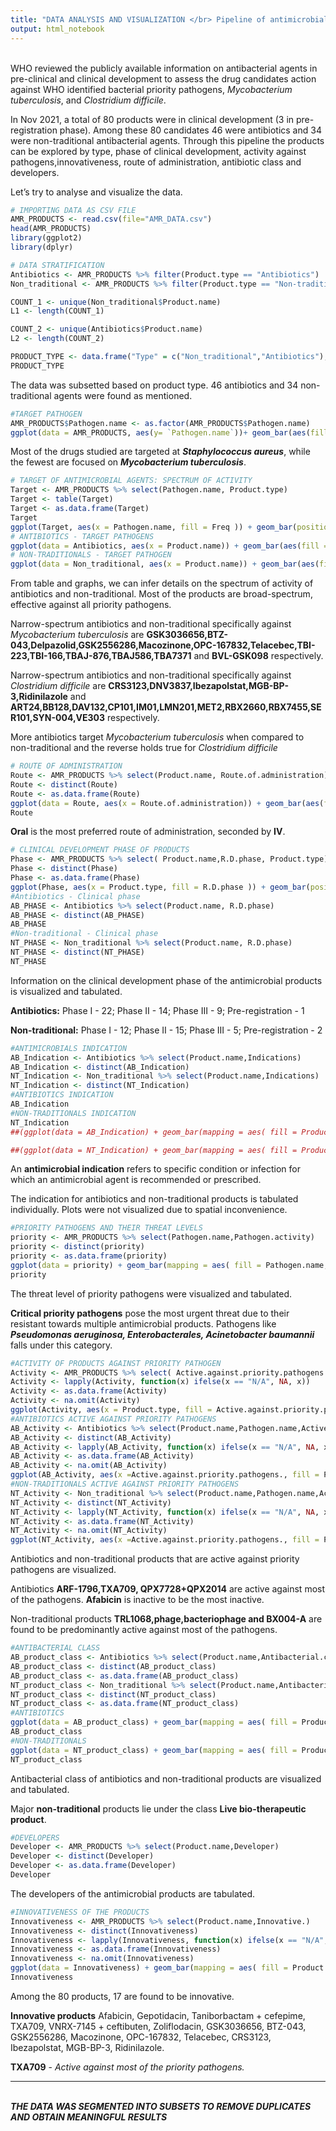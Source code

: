 ---
title: "DATA ANALYSIS AND VISUALIZATION </br> Pipeline of antimicrobial agents in clinical development (WHO - Nov 2021)"
output: html_notebook
---
</br>
WHO reviewed the publicly available information on antibacterial agents in pre-clinical and clinical development to assess the drug candidates action against WHO identified bacterial priority pathogens, *Mycobacterium tuberculosis*, and *Clostridium difficile*.</br>

In Nov 2021, a total of 80 products were in clinical development (3 in pre-registration phase). Among these 80 candidates 46 were antibiotics and 34 were non-traditional antibacterial agents. Through this pipeline the products can be explored by type, phase of clinical development, activity against pathogens,innovativeness, route of administration, antibiotic class and developers.</br>

Let's try to analyse and visualize the data.
</br>

```{r}
# IMPORTING DATA AS CSV FILE
AMR_PRODUCTS <- read.csv(file="AMR_DATA.csv")
head(AMR_PRODUCTS)
library(ggplot2)
library(dplyr)
```

```{r}
# DATA STRATIFICATION
Antibiotics <- AMR_PRODUCTS %>% filter(Product.type == "Antibiotics")
Non_traditional <- AMR_PRODUCTS %>% filter(Product.type == "Non-traditional")

COUNT_1 <- unique(Non_traditional$Product.name)
L1 <- length(COUNT_1)

COUNT_2 <- unique(Antibiotics$Product.name)
L2 <- length(COUNT_2)

PRODUCT_TYPE <- data.frame("Type" = c("Non_traditional","Antibiotics"),"Count" = c(L1,L2))
PRODUCT_TYPE
```
The data was subsetted based on product type. 46 antibiotics and 34 non-traditional agents were found as mentioned.
</br>

```{r}
#TARGET PATHOGEN
AMR_PRODUCTS$Pathogen.name <- as.factor(AMR_PRODUCTS$Pathogen.name)
ggplot(data = AMR_PRODUCTS, aes(y= `Pathogen.name`))+ geom_bar(aes(fill = Pathogen.name), color = "black")+ labs(title = "TARGET PATHOGEN", y= "Pathogen", x= "Frequency")+ theme_classic()+ theme(plot.title  = element_text(face = "bold"),legend.key.size = unit(0.2,"cm"), legend.text = element_text(size=5))
```
Most of the drugs studied are targeted at ***Staphylococcus aureus***, while the fewest are focused on ***Mycobacterium tuberculosis***.
</br>
```{r}
# TARGET OF ANTIMICROBIAL AGENTS: SPECTRUM OF ACTIVITY
Target <- AMR_PRODUCTS %>% select(Pathogen.name, Product.type)
Target <- table(Target)
Target <- as.data.frame(Target)
Target
ggplot(Target, aes(x = Pathogen.name, fill = Freq )) + geom_bar(position = "dodge", color="black") + facet_wrap(~ Product.type) + labs(title = "SPECTRUM OF ANTIMICROBIALS AGAINST PATHOGENS", fill = "Count of drugs against pathogens", x= "Pathogen")+ theme_classic()+  theme(plot.title  = element_text(face = "bold")) + theme(axis.text.x = element_text(angle = 90))
# ANTIBIOTICS - TARGET PATHOGENS
ggplot(data = Antibiotics, aes(x = Product.name)) + geom_bar(aes(fill = Pathogen.name), color ="black")+ labs(title = "ANTIBIOTICS - TARGET PATHOGENS", y = "TARGET", x = "PRODUCT", fill= "Target")+ theme_classic()+  theme(plot.title  = element_text(face = "bold"), legend.key.size = unit(0.2,"cm"), legend.text = element_text(size=5))+ theme(axis.text.x = element_text(angle = 90))
# NON-TRADITIONALS - TARGET PATHOGEN
ggplot(data = Non_traditional, aes(x = Product.name)) + geom_bar(aes(fill = Pathogen.name), color ="black")+ labs(title = "NON-TRADITIONALS PRODUCTS - TARGET PATHOGENS", y = "TARGET", x = "PRODUCT", fill= "Target")+ theme_classic()+  theme(plot.title  = element_text(face = "bold"), legend.key.size = unit(0.2,"cm"), legend.text = element_text(size=5))+ theme(axis.text.x = element_text(angle = 90))
```
From table and graphs, we can infer details on the spectrum of activity of antibiotics and non-traditional. Most of the products are broad-spectrum, effective against all priority pathogens.

Narrow-spectrum antibiotics and non-traditional specifically against *Mycobacterium tuberculosis* are **GSK3036656,BTZ-043,Delpazolid,GSK2556286,Macozinone,OPC-167832,Telacebec,TBI-223,TBI-166,TBAJ-876,TBAJ586,TBA7371** and  **BVL-GSK098** respectively. 

Narrow-spectrum antibiotics and non-traditional specifically against *Clostridium difficile* are **CRS3123,DNV3837,Ibezapolstat,MGB-BP-3,Ridinilazole** and **ART24,BB128,DAV132,CP101,IM01,LMN201,MET2,RBX2660,RBX7455,SER101,SYN-004,VE303** respectively.

More antibiotics target *Mycobacterium tuberculosis* when compared to non-traditional and the reverse holds true for *Clostridium difficile*
</br>
```{r}
# ROUTE OF ADMINISTRATION
Route <- AMR_PRODUCTS %>% select(Product.name, Route.of.administration)
Route <- distinct(Route)
Route <- as.data.frame(Route)
ggplot(data = Route, aes(x = Route.of.administration)) + geom_bar(aes(fill = Route.of.administration), color ="black")+ labs(title = "ROUTE OF ADMINISTRATION",  x = "Route", fill= "Route")+ theme_classic()+  theme(plot.title  = element_text(face = "bold"))+ theme(axis.text.x = element_text(angle = 90))
Route
```
**Oral** is the most preferred route of administration, seconded by **IV**.
</br>
```{r}
# CLINICAL DEVELOPMENT PHASE OF PRODUCTS
Phase <- AMR_PRODUCTS %>% select( Product.name,R.D.phase, Product.type)
Phase <- distinct(Phase)
Phase <- as.data.frame(Phase)
ggplot(Phase, aes(x = Product.type, fill = R.D.phase )) + geom_bar(position = "dodge", color="black") + labs(title = "ANTIMICROBIAL PRODUCTS - CLINICAL DEVELOPMENT PHASE", fill = "Phase", x= "Product type")+ theme_classic()+  theme(plot.title  = element_text(face = "bold"))
#Antibiotics - Clinical phase
AB_PHASE <- Antibiotics %>% select(Product.name, R.D.phase)
AB_PHASE <- distinct(AB_PHASE)
AB_PHASE
#Non-traditional - Clinical phase
NT_PHASE <- Non_traditional %>% select(Product.name, R.D.phase)
NT_PHASE <- distinct(NT_PHASE)
NT_PHASE
```
Information on the clinical development phase of the antimicrobial products is visualized and tabulated.

**Antibiotics:**
Phase I - 22; Phase II - 14; Phase III - 9; Pre-registration - 1

**Non-traditional:**
Phase I - 12; Phase II - 15; Phase III - 5; Pre-registration - 2

```{r}
#ANTIMICROBIALS INDICATION
AB_Indication <- Antibiotics %>% select(Product.name,Indications)
AB_Indication <- distinct(AB_Indication)
NT_Indication <- Non_traditional %>% select(Product.name,Indications)
NT_Indication <- distinct(NT_Indication)
#ANTIBIOTICS INDICATION
AB_Indication
#NON-TRADITIONALS INDICATION
NT_Indication
##(ggplot(data = AB_Indication) + geom_bar(mapping = aes( fill = Product.name, y = Indications), color="black") + labs(title = "ANTIBIOTICS INDICATION", y = "Indications", fill= "Product")+ theme_classic()+  theme(plot.title  = element_text(face = "bold"), legend.key.size = unit(0.2,"cm"), legend.text = element_text(size=5))+theme(axis.text.x = element_text(angle = 90))

##(ggplot(data = NT_Indication) + geom_bar(mapping = aes( fill = Product.name, y = Indications), color="black") + labs(title = "NON-TRADITIONAL PRODUCTS INDICATION", y = "Indications", fill= "Product")+ theme_classic()+  theme(plot.title  = element_text(face = "bold"),legend.key.size = unit(0.2,"cm"), legend.text = element_text(size=5))+theme(axis.text.x = element_text(angle = 90))
```
An **antimicrobial indication** refers to specific condition or infection for which an antimicrobial agent is recommended or prescribed.

The indication for antibiotics and non-traditional products is tabulated individually. Plots were not visualized due to spatial inconvenience.
</br>
```{r}
#PRIORITY PATHOGENS AND THEIR THREAT LEVELS
priority <- AMR_PRODUCTS %>% select(Pathogen.name,Pathogen.activity)
priority <- distinct(priority)
priority <- as.data.frame(priority)
ggplot(data = priority) + geom_bar(mapping = aes( fill = Pathogen.name, x = Pathogen.activity), color="black") + labs(title = "PRIORITY PATHOGENS AND THEIR THREAT LEVELS", x = "Priority level", fill= "Pathogen")+ theme_classic()+  theme(plot.title  = element_text(face = "bold"),legend.key.size = unit(0.2,"cm"), legend.text = element_text(size=5))+theme(axis.text.x = element_text(angle = 10))
priority
```
The threat level of priority pathogens were visualized and tabulated.

**Critical priority pathogens** pose the most urgent threat due to their resistant towards multiple antimicrobial products. Pathogens like ***Pseudomonas aeruginosa, Enterobacterales, Acinetobacter baumannii*** falls under this category.
</br>
```{r}
#ACTIVITY OF PRODUCTS AGAINST PRIORITY PATHOGEN
Activity <- AMR_PRODUCTS %>% select( Active.against.priority.pathogens., Product.type)
Activity <- lapply(Activity, function(x) ifelse(x == "N/A", NA, x))
Activity <- as.data.frame(Activity)
Activity <- na.omit(Activity)
ggplot(Activity, aes(x = Product.type, fill = Active.against.priority.pathogens. )) + geom_bar(position = "dodge", color="black")  + labs(title = "ANTIMICROBIAL PRODUCT ACTIVE AGAINST PATHOGENS", fill = "Active", x= "Product")+ theme_classic()+  theme(plot.title  = element_text(face = "bold"))
#ANTIBIOTICS ACTIVE AGAINST PRIORITY PATHOGENS
AB_Activity <- Antibiotics %>% select(Product.name,Pathogen.name,Active.against.priority.pathogens.)
AB_Activity <- distinct(AB_Activity)
AB_Activity <- lapply(AB_Activity, function(x) ifelse(x == "N/A", NA, x))
AB_Activity <- as.data.frame(AB_Activity)
AB_Activity <- na.omit(AB_Activity)
ggplot(AB_Activity, aes(x =Active.against.priority.pathogens., fill = Product.name )) + geom_bar(position = "dodge", color="black") + facet_wrap(~ Pathogen.name) + labs(title = "ANTIBIOTICS ACTIVE AGAINST PRIORITY PATHOGENS", x = "Activity", fill= "Product")+ theme_classic()+  theme(plot.title  = element_text(face = "bold"),legend.position = "bottom", legend.key.size = unit(0.2,"cm"), legend.text = element_text(size=4))
#NON-TRADITIONALS ACTIVE AGAINST PRIORITY PATHOGENS
NT_Activity <- Non_traditional %>% select(Product.name,Pathogen.name,Active.against.priority.pathogens.)
NT_Activity <- distinct(NT_Activity)
NT_Activity <- lapply(NT_Activity, function(x) ifelse(x == "N/A", NA, x))
NT_Activity <- as.data.frame(NT_Activity)
NT_Activity <- na.omit(NT_Activity)
ggplot(NT_Activity, aes(x =Active.against.priority.pathogens., fill = Product.name )) + geom_bar(position = "dodge", color="black") + facet_wrap(~ Pathogen.name) + labs(title = "NON-TRADITIONAL PRODUCTS ACTIVE AGAINST PRIORITY PATHOGENS", x = "Activity", fill= "Product")+ theme_classic()+  theme(plot.title  = element_text(face = "bold"),legend.position = "bottom",legend.key.size = unit(0.2,"cm"), legend.text = element_text(size=4))
```
Antibiotics and non-traditional products that are active against priority pathogens are visualized.

Antibiotics **ARF-1796,TXA709, QPX7728+QPX2014** are active against most of the pathogens. **Afabicin** is inactive to be the most inactive.

Non-traditional products **TRL1068,phage,bacteriophage and BX004-A** are found to be predominantly active against most of the pathogens.
</br>
```{r}
#ANTIBACTERIAL CLASS
AB_product_class <- Antibiotics %>% select(Product.name,Antibacterial.class)
AB_product_class <- distinct(AB_product_class)
AB_product_class <- as.data.frame(AB_product_class)
NT_product_class <- Non_traditional %>% select(Product.name,Antibacterial.class)
NT_product_class <- distinct(NT_product_class)
NT_product_class <- as.data.frame(NT_product_class)
#ANTIBIOTICS
ggplot(data = AB_product_class) + geom_bar(mapping = aes( fill = Product.name, y = Antibacterial.class), color="black") + labs(title = "ANTIBIOTICS - CLASS", y = "Class", fill= "Product")+ theme_classic()+  theme(plot.title  = element_text(face = "bold"),legend.key.size = unit(0.2,"cm"), legend.text = element_text(size=3.5))+theme(axis.text.x = element_text(angle = 90))
AB_product_class
#NON-TRADITIONALS
ggplot(data = NT_product_class) + geom_bar(mapping = aes( fill = Product.name, y = Antibacterial.class), color="black") + labs(title = "NON-TRADITIONAL - CLASS", y = "Class", fill= "Product")+ theme_classic()+  theme(plot.title  = element_text(face = "bold"),legend.key.size = unit(0.2,"cm"), legend.text = element_text(size=5))+theme(axis.text.x = element_text(angle = 90))
NT_product_class
```
Antibacterial class of antibiotics and non-traditional products are visualized and tabulated.

Major **non-traditional** products lie under the class **Live bio-therapeutic product**.
</br>
```{r}
#DEVELOPERS
Developer <- AMR_PRODUCTS %>% select(Product.name,Developer)
Developer <- distinct(Developer)
Developer <- as.data.frame(Developer)
Developer
```
The developers of the antimicrobial products are tabulated.
</br>
```{r}
#INNOVATIVENESS OF THE PRODUCTS
Innovativeness <- AMR_PRODUCTS %>% select(Product.name,Innovative.)
Innovativeness <- distinct(Innovativeness)
Innovativeness <- lapply(Innovativeness, function(x) ifelse(x == "N/A", NA, x))
Innovativeness <- as.data.frame(Innovativeness)
Innovativeness <- na.omit(Innovativeness)
ggplot(data = Innovativeness) + geom_bar(mapping = aes( fill = Product.name, x = Innovative.), color="black") + labs(title = "INNOVATIVE PRODUCT", X = "Innovativenss", fill= "Product")+ theme_classic()+  theme(plot.title  = element_text(face = "bold"),legend.key.size = unit(0.2,"cm"), legend.text = element_text(size=5))
Innovativeness
```
Among the 80 products, 17 are found to be innovative. 

**Innovative products** 
Afabicin, Gepotidacin, Taniborbactam + cefepime, TXA709, VNRX-7145 + ceftibuten, 	Zoliflodacin, GSK3036656, 	BTZ-043, 	GSK2556286, 	Macozinone, OPC-167832, Telacebec, CRS3123, Ibezapolstat, MGB-BP-3, Ridinilazole.

**TXA709** - *Active against most of the priority pathogens.*

***
</br>
***THE DATA WAS SEGMENTED INTO SUBSETS TO REMOVE DUPLICATES AND OBTAIN MEANINGFUL RESULTS*** 